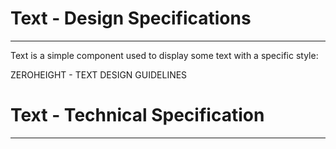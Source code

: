 
<Meta title="ODS Components/Content/Text [quark]/Specifications" />

# Text - Design Specifications
----

Text is a simple component used to display some text with a specific style:
<div>
  <osds-button color="primary" variant="ghost" href="https://zeroheight.com/6fc8a63f7/p/5546ea-text/b/40a887" target="_blank">
    ZEROHEIGHT - TEXT DESIGN GUIDELINES &nbsp;
    <osds-icon name="external-link" color="primary" size="xs"></osds-icon>
  </osds-button>
</div>

# Text - Technical Specification
----

<SpecificationsText />
